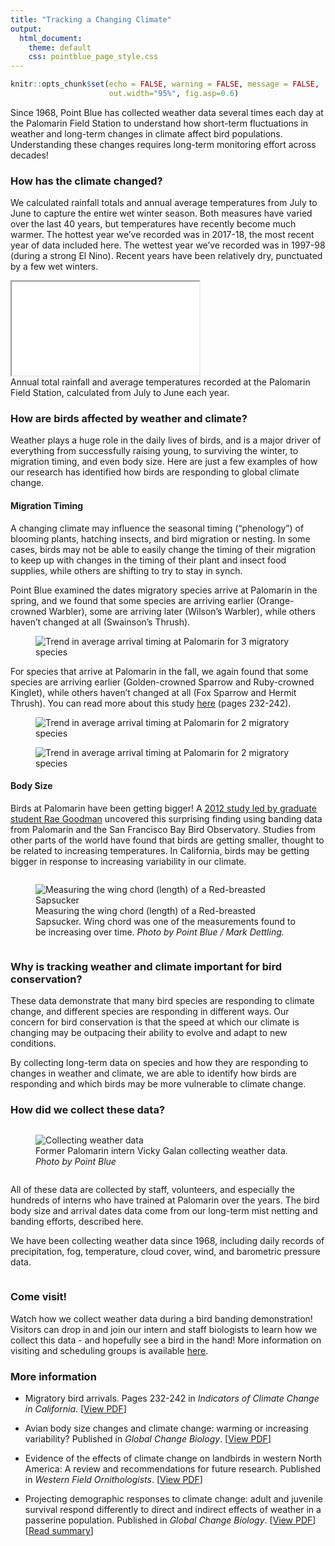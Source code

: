 ```yaml
---
title: "Tracking a Changing Climate"
output: 
  html_document:
    theme: default
    css: pointblue_page_style.css
---
```


```r
knitr::opts_chunk$set(echo = FALSE, warning = FALSE, message = FALSE, 
                      out.width="95%", fig.asp=0.6)
```

Since 1968, Point Blue has collected weather data several times each day at the Palomarin Field Station to understand how short-term fluctuations in weather and long-term changes in climate affect bird populations. Understanding these changes requires long-term monitoring effort across decades!

### How has the climate changed?
We calculated rainfall totals and annual average temperatures from July to June to capture the entire wet winter season. Both measures have varied over the last 40 years, but temperatures have recently become much warmer. The hottest year we’ve recorded was in 2017-18, the most recent year of data included here. The wettest year we’ve recorded was in 1997-98 (during a strong El Nino). Recent years have been relatively dry, punctuated by a few wet winters. 

<iframe src="widget/graph_annual_weatherstats.html"></iframe>
<figcaption>
Annual total rainfall and average temperatures recorded at the Palomarin Field Station, calculated from July to June each year.
</figcaption>

### How are birds affected by weather and climate?
Weather plays a huge role in the daily lives of birds, and is a major driver of everything from successfully raising young, to surviving the winter, to migration timing, and even body size. Here are just a few examples of how our research has identified how birds are responding to global climate change. 

#### Migration Timing
A changing climate may influence the seasonal timing (“phenology”) of blooming plants, hatching insects, and bird migration or nesting. In some cases, birds may not be able to easily change the timing of their migration to keep up with changes in the timing of their plant and insect food supplies, while others are shifting to try to stay in synch.

Point Blue examined the dates migratory species arrive at Palomarin in the spring, and we found that some species are arriving earlier (Orange-crowned Warbler), some are arriving later (Wilson’s Warbler), while others haven’t changed at all (Swainson’s Thrush).

<figure>
![](../images/weather/migration_timing1.png "Trend in average arrival timing at Palomarin for 3 migratory species"){#fig80}
</figure>
  
  
For species that arrive at Palomarin in the fall, we again found that some species are arriving earlier (Golden-crowned Sparrow and Ruby-crowned Kinglet), while others haven’t changed at all (Fox Sparrow and Hermit Thrush).  You can read more about this study [here](https://oehha.ca.gov/media/downloads/climate-change/report/2018caindicatorsreportmay2018.pdf) (pages 232-242).

<figure>
![](../images/weather/migration_timing2.png "Trend in average arrival timing at Palomarin for 2 migratory species"){#fig60}
</figure>
  
<figure>
![](../images/weather/migration_timing3.png "Trend in average arrival timing at Palomarin for 2 migratory species"){#fig60}
</figure>

#### Body Size
<div class="row">  
<div class="column-left">  
Birds at Palomarin have been getting bigger! A [2012  study led by graduate student Rae Goodman](http://www.prbo.org/refs/files/12135_Goodman.pdf) uncovered this surprising finding using banding data from Palomarin and the San Francisco Bay Bird Observatory. Studies from other parts of the world have found that birds are getting smaller, thought to be related to increasing temperatures. In California, birds may be getting bigger in response to increasing variability in our climate.
</div>
<div class="column">
<figure>
![](../images/weather/wing_chord.jpg "Measuring the wing chord (length) of a Red-breasted Sapsucker")
<figcaption>
Measuring the wing chord (length) of a Red-breasted Sapsucker. Wing chord was one of the measurements found to be increasing over time.  *Photo by Point Blue / Mark Dettling.*
</figcaption>
</figure>
</div>
</div>

### Why is tracking weather and climate important for bird conservation?
These data demonstrate that many bird species are responding to climate change, and different species are responding in different ways. Our concern for bird conservation is that the speed at which our climate is changing may be outpacing their ability to evolve and adapt to new conditions.

By collecting long-term data on species and how they are responding to changes in weather and climate, we are able to identify how birds are responding and which birds may be more vulnerable to climate change.

### How did we collect these data?
<div class="row">
<div class="column">
<figure>
![](../images/weather/Vicky_taking_rain_fall05.jpg "Collecting weather data")
<figcaption>
Former Palomarin intern Vicky Galan collecting weather data. *Photo by Point Blue*
</figcaption>
</figure>
</div>
<div class="column">
All of these data are collected by staff, volunteers, and especially the hundreds of interns who have trained at Palomarin over the years. The bird body size and arrival dates data come from our long-term mist netting and banding efforts, described here.

We have been collecting weather data since 1968, including daily records of precipitation, fog, temperature, cloud cover, wind, and barometric pressure data. 
</div>
</div>

### Come visit!
Watch how we collect weather data during a bird banding demonstration! Visitors can drop in and join our intern and staff biologists to learn how we collect this data - and hopefully see a bird in the hand! More information on visiting and scheduling groups is available [here](https://www.pointblue.org/about-us/contact-visit-us/){target="_blank"}.


### More information
* Migratory bird arrivals. Pages 232-242 in *Indicators of Climate Change in California*. [[View PDF](https://oehha.ca.gov/media/downloads/climate-change/report/2018caindicatorsreportmay2018.pdf)]

* Avian body size changes and climate change: warming or increasing variability? Published in *Global Change Biology*. [[View PDF](http://www.prbo.org/refs/files/12135_Goodman.pdf)]

* Evidence of the effects of climate change on landbirds in western North America: A review and recommendations for future research. Published in *Western Field Ornithologists*. [[View PDF](http://www.prbo.org/refs/files/12453_Seavy_etal2018.pdf)] 

* Projecting demographic responses to climate change: adult and juvenile survival respond differently to direct and indirect effects of weather in a passerine population. Published in *Global Change Biology*. [[View PDF](http://www.prbo.org/refs/files/12253_KristenE.Dybala2013.pdf)] [[Read summary](http://pointblue.org/wp-content/uploads/2018/06/2013_pubbrief_paentsvyoungsparrowsclimatechange_Dybala_GlobalChange.pdf)] 


